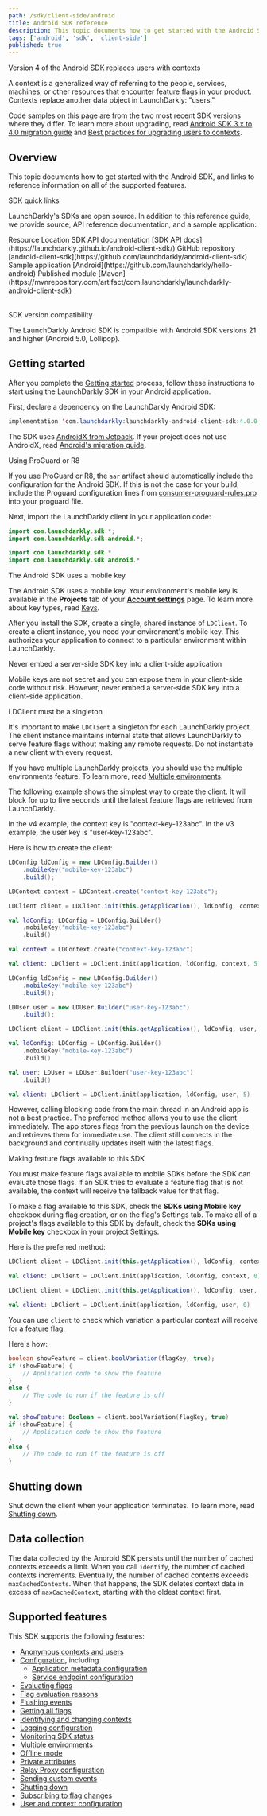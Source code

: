 ```yaml
---
path: /sdk/client-side/android
title: Android SDK reference
description: This topic documents how to get started with the Android SDK, and links to reference information on all of the supported features.
tags: ['android', 'sdk', 'client-side']
published: true
---
```


<Callout intent="info">
<CalloutTitle>Version 4 of the Android SDK replaces users with contexts</CalloutTitle>
<CalloutDescription>

A context is a generalized way of referring to the people, services, machines, or other resources that encounter feature flags in your product. Contexts replace another data object in LaunchDarkly: "users."

Code samples on this page are from the two most recent SDK versions where they differ. To learn more about upgrading, read [Android SDK 3.x to 4.0 migration guide](/sdk/client-side/android/migration-3-to-4) and [Best practices for upgrading users to contexts](/guides/flags/upgrading-contexts).

</CalloutDescription>
</Callout>

## Overview

This topic documents how to get started with the Android SDK, and links to reference information on all of the supported features.

<Callout intent="primary">
<CalloutTitle>SDK quick links</CalloutTitle>
<CalloutDescription>

LaunchDarkly's SDKs are open source. In addition to this reference guide, we provide source, API reference documentation, and a sample application:

<Table>
  <TableHeader>
    <TableHeadCell>Resource</TableHeadCell>
    <TableHeadCell>Location</TableHeadCell>
  </TableHeader>
  <TableBody>
    <TableRow>
      <TableCell>SDK API documentation</TableCell>
      <TableCell>
        [SDK API docs](https://launchdarkly.github.io/android-client-sdk/)
      </TableCell>
    </TableRow>
    <TableRow>
      <TableCell>GitHub repository</TableCell>
      <TableCell>
        [android-client-sdk](https://github.com/launchdarkly/android-client-sdk)
      </TableCell>
    </TableRow>
    <TableRow>
      <TableCell>Sample application</TableCell>
      <TableCell>
        [Android](https://github.com/launchdarkly/hello-android)
      </TableCell>
    </TableRow>
    <TableRow>
      <TableCell>Published module</TableCell>
      <TableCell>
        [Maven](https://mvnrepository.com/artifact/com.launchdarkly/launchdarkly-android-client-sdk)
      </TableCell>
    </TableRow>
  </TableBody>
</Table>

</CalloutDescription>
</Callout>

<Callout intent="info">
<CalloutTitle>SDK version compatibility</CalloutTitle>
<CalloutDescription>

The LaunchDarkly Android SDK is compatible with Android SDK versions 21 and higher (Android 5.0, Lollipop).

</CalloutDescription>
</Callout>

## Getting started

After you complete the [Getting started](/home/getting-started) process, follow these instructions to start using the LaunchDarkly SDK in your Android application.

First, declare a dependency on the LaunchDarkly Android SDK:

<CodeSample>
<CSTab label="Gradle">

```java
implementation 'com.launchdarkly:launchdarkly-android-client-sdk:4.0.0'
```

</CSTab>
</CodeSample>

The SDK uses [AndroidX from Jetpack](https://developer.android.com/jetpack/androidx). If your project does not use AndroidX, read [Android's migration guide](https://developer.android.com/jetpack/androidx/migrate).

<Callout intent="info">
<CalloutTitle>Using ProGuard or R8</CalloutTitle>
<CalloutDescription>

If you use ProGuard or R8, the `aar` artifact should automatically include the configuration for the Android SDK. If this is not the case for your build, include the Proguard configuration lines from [consumer-proguard-rules.pro](https://github.com/launchdarkly/android-client-sdk/blob/master/launchdarkly-android-client-sdk/consumer-proguard-rules.pro) into your proguard file.

</CalloutDescription>
</Callout>

Next, import the LaunchDarkly client in your application code:

<CodeSample>
<CSTab label="Java">

```java
import com.launchdarkly.sdk.*;
import com.launchdarkly.sdk.android.*;
```

</CSTab>
<CSTab label="Kotlin">

```kotlin
import com.launchdarkly.sdk.*
import com.launchdarkly.sdk.android.*
```

</CSTab>
</CodeSample>

<Callout intent="info">
<CalloutTitle>The Android SDK uses a mobile key</CalloutTitle>
<CalloutDescription>

The Android SDK uses a mobile key. Your environment's mobile key is available in the **Projects** tab of your [**Account settings**](https://app.launchdarkly.com/settings#/projects) page. To learn more about key types, read [Keys](/sdk/concepts/client-side-server-side#keys).

</CalloutDescription>
</Callout>

After you install the SDK, create a single, shared instance of `LDClient`. To create a client instance, you need your environment's mobile key. This authorizes your application to connect to a particular environment within LaunchDarkly.

<Callout intent="alert">
<CalloutTitle>Never embed a server-side SDK key into a client-side application</CalloutTitle>
<CalloutDescription>

Mobile keys are not secret and you can expose them in your client-side code without risk. However, never embed a server-side SDK key into a client-side application.

</CalloutDescription>
</Callout>

<Callout intent="alert">
<CalloutTitle>LDClient must be a singleton</CalloutTitle>
<CalloutDescription>

It's important to make `LDClient` a singleton for each LaunchDarkly project. The client instance maintains internal state that allows LaunchDarkly to serve feature flags without making any remote requests. Do not instantiate a new client with every request.

If you have multiple LaunchDarkly projects, you should use the multiple environments feature. To learn more, read [Multiple environments](/sdk/features/multiple-environments#android).

</CalloutDescription>
</Callout>

The following example shows the simplest way to create the client. It will block for up to five seconds until the latest feature flags are retrieved from LaunchDarkly.

In the v4 example, the context key is "context-key-123abc". In the v3 example, the user key is "user-key-123abc".

Here is how to create the client:

<CodeSample>
<CSTab label="Android SDK v4.0 (Java)">

```java
LDConfig ldConfig = new LDConfig.Builder()
    .mobileKey("mobile-key-123abc")
    .build();

LDContext context = LDContext.create("context-key-123abc");

LDClient client = LDClient.init(this.getApplication(), ldConfig, context, 5);
```

</CSTab>
<CSTab label="Android SDK v4.0 (Kotlin)">

```kotlin
val ldConfig: LDConfig = LDConfig.Builder()
    .mobileKey("mobile-key-123abc")
    .build()

val context = LDContext.create("context-key-123abc")

val client: LDClient = LDClient.init(application, ldConfig, context, 5)
```

</CSTab>
<CSTab label="Android SDK v3.x (Java)">

```java
LDConfig ldConfig = new LDConfig.Builder()
    .mobileKey("mobile-key-123abc")
    .build();

LDUser user = new LDUser.Builder("user-key-123abc")
    .build();

LDClient client = LDClient.init(this.getApplication(), ldConfig, user, 5);
```

</CSTab>
<CSTab label="Android SDK v3.x (Kotlin)">

```kotlin
val ldConfig: LDConfig = LDConfig.Builder()
    .mobileKey("mobile-key-123abc")
    .build()

val user: LDUser = LDUser.Builder("user-key-123abc")
    .build()

val client: LDClient = LDClient.init(application, ldConfig, user, 5)
```

</CSTab>
</CodeSample>

However, calling blocking code from the main thread in an Android app is not a best practice. The preferred method allows you to use the client immediately. The app stores flags from the previous launch on the device and retrieves them for immediate use. The client still connects in the background and continually updates itself with the latest flags.

<Callout intent="alert">
<CalloutTitle>Making feature flags available to this SDK</CalloutTitle>
<CalloutDescription>

You must make feature flags available to mobile SDKs before the SDK can evaluate those flags. If an SDK tries to evaluate a feature flag that is not available, the context will receive the fallback value for that flag.

To make a flag available to this SDK, check the **SDKs using Mobile key** checkbox during flag creation, or on the flag's Settings tab. To make all of a project's flags available to this SDK by default, check the **SDKs using Mobile key** checkbox in your project [Settings](https://app.launchdarkly.com/settings/projects).

</CalloutDescription>
</Callout>

Here is the preferred method:

<CodeSample>
<CSTab label="Android SDK v4.0 (Java)">

```java
LDClient client = LDClient.init(this.getApplication(), ldConfig, context, 0);
```

</CSTab>
<CSTab label="Android SDK v4.0 (Kotlin)">

```kotlin
val client: LDClient = LDClient.init(application, ldConfig, context, 0)
```

</CSTab>
<CSTab label="Android SDK v3.x (Java)">

```java
LDClient client = LDClient.init(this.getApplication(), ldConfig, user, 0);
```

</CSTab>
<CSTab label="Android SDK v3.x (Kotlin)">

```kotlin
val client: LDClient = LDClient.init(application, ldConfig, user, 0)
```

</CSTab>
</CodeSample>

You can use `client` to check which variation a particular context will receive for a feature flag.

Here's how:

<CodeSample>
<CSTab label="Java">

```java
boolean showFeature = client.boolVariation(flagKey, true);
if (showFeature) {
    // Application code to show the feature
}
else {
    // The code to run if the feature is off
}
```

</CSTab>
<CSTab label="Kotlin">

```kotlin
val showFeature: Boolean = client.boolVariation(flagKey, true)
if (showFeature) {
    // Application code to show the feature
}
else {
    // The code to run if the feature is off
}
```

</CSTab>
</CodeSample>

## Shutting down

Shut down the client when your application terminates. To learn more, read [Shutting down](/sdk/features/shutdown#android).

## Data collection

The data collected by the Android SDK persists until the number of cached contexts exceeds a limit. When you call `identify`, the number of cached contexts increments. Eventually, the number of cached contexts exceeds `maxCachedContexts`. When that happens, the SDK deletes context data in excess of `maxCachedContext`, starting with the oldest context first.

## Supported features

This SDK supports the following features:

- [Anonymous contexts and users](/sdk/features/anonymous#android)
- [Configuration](/sdk/features/config#android), including
  - [Application metadata configuration](/sdk/features/app-config#android)
  - [Service endpoint configuration](/sdk/features/service-endpoint-configuration#android)
- [Evaluating flags](/sdk/features/evaluating#android)
- [Flag evaluation reasons](/sdk/features/evaluation-reasons#android)
- [Flushing events](/sdk/features/flush#android)
- [Getting all flags](/sdk/features/all-flags#android)
- [Identifying and changing contexts](/sdk/features/identify#android)
- [Logging configuration](/sdk/features/logging#android)
- [Monitoring SDK status](/sdk/features/monitoring#android)
- [Multiple environments](/sdk/features/multiple-environments#android)
- [Offline mode](/sdk/features/offline-mode#android)
- [Private attributes](/sdk/features/private-attributes#android)
- [Relay Proxy configuration](/sdk/features/relay-proxy-configuration/proxy-mode#android)
- [Sending custom events](/sdk/features/events#android)
- [Shutting down](/sdk/features/shutdown#android)
- [Subscribing to flag changes](/sdk/features/flag-changes#android)
- [User and context configuration](/sdk/features/user-context-config#android)
